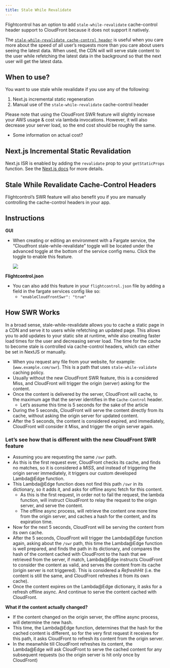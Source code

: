 ```yaml
---
title: Stale While Revalidate
---
```



Flightcontrol has an option to add `stale-while-revalidate` cache-control header support to CloudFront because it does not support it natively.

The [`stale-while-revalidate cache-control header`](https://datatracker.ietf.org/doc/html/rfc5861#section-3) is useful when you care more about the speed of all user’s requests more than you care about users seeing the latest data. When used, the CDN will will serve stale content to the user while refetching the latest data in the background so that the next user will get the latest data.

## When to use?

You want to use stale while revalidate if you use any of the following:

1. Next.js incremental static regeneration
2. Manual use of the `stale-while-revalidate` cache-control header

<Note type="info">Please note that using the CloudFront SWR feature will slightly increase your AWS usage & cost via lambda invocations. However, it will also decrease your server load, so the end cost should be roughly the same.</Note>

- Some information on actual cost?

## Next.js Incremental Static Revalidation

Next.js ISR is enabled by adding the `revalidate` prop to your `getStaticProps` function. See the [Next.js docs](https://nextjs.org/docs/basic-features/data-fetching/incremental-static-regeneration) for more details.

## Stale While Revalidate Cache-Control Headers

Flightcontrol’s SWR feature will also benefit you if you are manually controlling the cache-control headers in your app.

## Instructions

**GUI**

- When creating or editing an environment with a Fargate service, the “Cloudfront stale-while-revalidate” toggle will be located under the advanced toggle at the bottom of the service config menu. Click the toggle to enable this feature.

    <Image rounded={true} border={true} src="https://res.cloudinary.com/djp21wtxm/image/upload/v1655166885/i1122x166-A_aF6sStfgKp_mnkgzp.png" />

**Flightcontrol.json**

- You can also add this feature in your `flightcontrol.json` file by adding a field in the fargate services config like so:
    - `"enableCloudfrontSwr": "true"`

## How SWR Works

In a broad sense, stale-while-revalidate allows you to cache a static page in a CDN and serve it to users while refetching an updated page. This allows you to add updates to your static site at runtime, while also creating faster load times for the user and decreasing server load. The time for the cache to become stale is controlled via cache-control headers, which can either be set in NextJS or manually.

- When you request any file from your website, for example: (`www.example.com/swr`). This is a path that uses `stale-while-validate` caching policy.
- Usually without the new CloudFront SWR feature, this is a considered Miss, and CloudFront will trigger the origin (server) asking for the content.
- Once the content is delivered by the server, CloudFront will cache, to the maximum age that the server identifies in the `Cache-Control` header.
    - Let’s assume this time is 5 seconds for the sake of the article
- During the 5 seconds, CloudFront will serve the content directly from its cache, without asking the origin server for updated content.
- After the 5 seconds, the content is considered expired, and immediately, CloudFront will consider it Miss, and trigger the origin server again.

### Let’s see how that is different with the new CloudFront SWR feature

- Assuming you are requesting the same `/swr` path.
- As this is the first request ever, CloudFront checks its cache, and finds no matches, so it is considered a *MISS*, and instead of triggering the origin server immediately, it triggers our custom developed Lambda@Edge function.
- This Lambda@Edge function does not find this path `/swr` in its dictionary, so it adds it, and asks for offline async fetch for this content.
    - As this is the first request, in order not to fail the request, the lambda function, will instruct CloudFront to relay the request to the origin server, and serve the content.
    - The offline async process, will retrieve the content one more time from the origin server, and caches a hash for the content, and its expiration time.
- Now for the next 5 seconds, CloudFront will be serving the content from its own cache.
- After the 5 seconds, CloudFront will trigger the Lambda@Edge function again, asking about the `/swr` path, this time the Lambda@Edge function is well prepared, and finds the path in its dictionary, and compares the hash of the content cached with CloudFront to the hash that we retrieved from the server, if match, Lambda@Edge instructs CloudFront to consider the content as valid, and serves the content from its cache (origin server is not triggered). This is considered a *RefreshHit* (i.e. the content is still the same, and CloudFront refreshes it from its own cache).
- Once the content expires on the Lambda@Edge dictionary, it asks for a refresh offline async. And continue to serve the content cached with CloudFront.

**What if the content actually changed?**

- If the content changed on the origin server, the offline async process, will determine the new hash.
- This time, the Lambda@Edge function, determines that the hash for the cached content is different, so for the very first request it receives for this path, it asks CloudFront to refresh its content from the origin server.
- In the meanwhile till CloudFront refreshes its content, the Lambda@Edge will ask CloudFront to serve the cached content for any subsequent requests (so the origin server is hit only once by CloudFront)